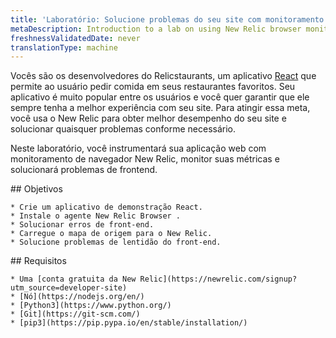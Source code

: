 ```yaml
---
title: 'Laboratório: Solucione problemas do seu site com monitoramento de navegador New Relic'
metaDescription: Introduction to a lab on using New Relic browser monitoring to improve your website
freshnessValidatedDate: never
translationType: machine
---
```


Vocês são os desenvolvedores do Relicstaurants, um aplicativo [React](https://reactjs.org//) que permite ao usuário pedir comida em seus restaurantes favoritos. Seu aplicativo é muito popular entre os usuários e você quer garantir que ele sempre tenha a melhor experiência com seu site. Para atingir essa meta, você usa o New Relic <InlinePopover type="browser"/>para obter melhor desempenho do seu site e solucionar quaisquer problemas conforme necessário.

Neste laboratório, você instrumentará sua aplicação web com monitoramento de navegador New Relic, monitor suas métricas e solucionará problemas de frontend.

<SideBySide>
  <Side>
    ## Objetivos

    * Crie um aplicativo de demonstração React.
    * Instale o agente New Relic Browser .
    * Solucionar erros de front-end.
    * Carregue o mapa de origem para o New Relic.
    * Solucione problemas de lentidão do front-end.
  </Side>

  <Side>
    ## Requisitos

    * Uma [conta gratuita da New Relic](https://newrelic.com/signup?utm_source=developer-site)
    * [Nó](https://nodejs.org/en/)
    * [Python3](https://www.python.org/)
    * [Git](https://git-scm.com/)
    * [pip3](https://pip.pypa.io/en/stable/installation/)
  </Side>
</SideBySide>

<DocTiles numbered>
  <DocTile
    title="Set up your lab environment"
    path="/docs/browser/new-relic-browser/lab/set-up-env"
  />

  <DocTile
    title="Instrument your application with our browser agent"
    path="/docs/browser/new-relic-browser/lab/install-browser-agent"
  />
</DocTiles>

<DocTiles>
  <DocTile
    title="Debug errors in your application"
    number="3"
    path="/docs/browser/new-relic-browser/lab/debug-errors"
  />

  <DocTile
    title="Debug frontend slowness in your application"
    number="4"
    path="/docs/browser/new-relic-browser/lab/debug-slowness"
  />
</DocTiles>